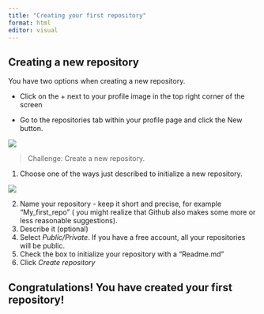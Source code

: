 ```yaml
---
title: "Creating your first repository"
format: html
editor: visual
---
```


## Creating a new repository

You have two options when creating a new repository.

-   Click on the + next to your profile image in the top right corner of the screen

-   Go to the repositories tab within your profile page and click the New button.

![](images/Create_repo.png){fig-align="center"}

> Challenge: Create a new repository.

1.  Choose one of the ways just described to initialize a new repository.

![](img/Create_repo2.png)

2.  Name your repository - keep it short and precise, for example "My_first_repo" ( you might realize that Github also makes some more or less reasonable suggestions).
3.  Describe it (optional)
4.  Select *Public/Private*. If you have a free account, all your repositories will be public.
5.  Check the box to initialize your repository with a "Readme.md"
6.  Click *Create repository*

## Congratulations! You have created your first repository!
